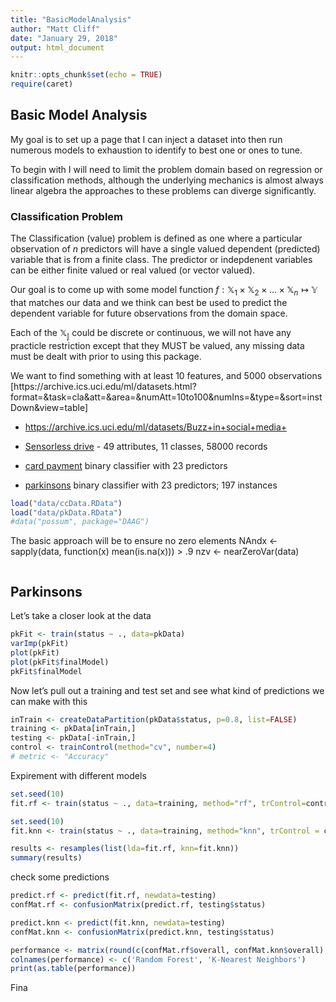 ```yaml
---
title: "BasicModelAnalysis"
author: "Matt Cliff"
date: "January 29, 2018"
output: html_document
---
```


```r
knitr::opts_chunk$set(echo = TRUE)
require(caret)
```

## Basic Model Analysis

My goal is to set up a page that I can inject a dataset into
then run numerous models to exhaustion to identify to best one or ones to tune.

To begin with I will need to limit the problem domain based on regression or classification methods, although the underlying mechanics is almost always linear algebra the approaches to these problems can diverge significantly.

### Classification Problem

The Classification (value) problem is defined as one where a particular observation of $n$ predictors will have a single valued dependent (predicted) variable that is from a finite class.  The predictor or indepdenent variables can be either finite valued or real valued (or vector valued).

Our goal is to come up with some model function $f: \mathbb{X}_1 \times \mathbb{X}_2\times \dots \times \mathbb{X}_n\mapsto \mathbb{Y}$ that matches our data and we think can best be used to predict the dependent variable for future observations from the domain space.

Each of the $\mathbb{X_j}$ could be discrete or continuous, we will not have any practicle restriction except that they MUST be valued, any missing data must be dealt with prior to using this package.

We want to find something with at least 10 features, and 5000 observations
[https://archive.ics.uci.edu/ml/datasets.html?format=&task=cla&att=&area=&numAtt=10to100&numIns=&type=&sort=instDown&view=table]

* [https://archive.ics.uci.edu/ml/datasets/Buzz+in+social+media+](Buzz in Social Media)

* [Sensorless drive](https://archive.ics.uci.edu/ml/datasets/Dataset+for+Sensorless+Drive+Diagnosis) - 49 attributes, 11 classes, 58000 records

* [card payment](https://archive.ics.uci.edu/ml/datasets/default+of+credit+card+clients) binary classifier with 23 predictors

* [parkinsons](https://archive.ics.uci.edu/ml/datasets/Parkinsons) binary classifier with 23 predictors; 197 instances

```r
load("data/ccData.RData")
load("data/pkData.RData")
#data("possum", package="DAAG")

```

The basic approach will be to ensure no zero elements
NAndx <- sapply(data, function(x) mean(is.na(x))) > .9
nzv <- nearZeroVar(data)

```r


```

## Parkinsons

Let's take a closer look at the data

```r
pkFit <- train(status ~ ., data=pkData)
varImp(pkFit)
plot(pkFit)
plot(pkFit$finalModel)
pkFit$finalModel
```

Now let's pull out a training and test set and see what kind of predictions we can make with this

```r
inTrain <- createDataPartition(pkData$status, p=0.8, list=FALSE)
training <- pkData[inTrain,]
testing <- pkData[-inTrain,]
control <- trainControl(method="cv", number=4)
# metric <- "Accuracy"
```
Expirement with different models

```r
set.seed(10)
fit.rf <- train(status ~ ., data=training, method="rf", trControl=control)

set.seed(10)
fit.knn <- train(status ~ ., data=training, method="knn", trControl = control)

results <- resamples(list(lda=fit.rf, knn=fit.knn))
summary(results)
```

check some predictions

```r
predict.rf <- predict(fit.rf, newdata=testing)
confMat.rf <- confusionMatrix(predict.rf, testing$status)

predict.knn <- predict(fit.knn, newdata=testing)
confMat.knn <- confusionMatrix(predict.knn, testing$status)

performance <- matrix(round(c(confMat.rf$overall, confMat.knn$overall), 3), ncol=2)
colnames(performance) <- c('Random Forest', 'K-Nearest Neighbors')
print(as.table(performance))
```


Fina